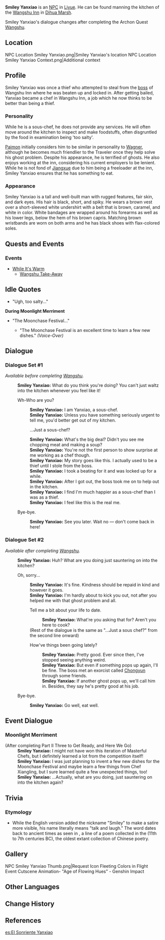 {{Meta
<!-- REMOVE THIS TEMPLATE AFTER ADDING MISSING INFO -->
|missing_NPC_profile  = yes
}}
{{Character Infobox
|type             = NPC
|image            = NPC Smiley Yanxiao.png
|name             = Smiley Yanxiao
|affiliation      = Wangshu Inn
|affiliation2     = Liyue Qixing Employees
|affiliation3     = Thief
|affiliationNote3 = Formerly
|region           = Liyue
|title            = Chef
|voiceKR          = [https://namu.wiki/w/김지율 Kim Ji-yul (김지율)]<ref>YouTube: [https://youtu.be/wvgX9KVcgHU?t=5 KR VA Self Announcement]</ref>
}}
'''Smiley Yanxiao''' {{Lang|zh=言笑|zh_rm=Yánxiào|zh_lit=Talk and Laugh}} is an [[NPC]] in [[Liyue]]. He can be found manning the kitchen of the [[Wangshu Inn]] in [[Dihua Marsh]].

Smiley Yanxiao's dialogue changes after completing the Archon Quest [[Wangshu]].

==Location==
<gallery hideaddbutton="true" captionalign="center">
NPC Location Smiley Yanxiao.png|Smiley Yanxiao's location
NPC Location Smiley Yanxiao Context.png|Additional context
</gallery>

==Profile==
Smiley Yanxiao was once a thief who attempted to steal from the [[Verr Goldet|boss]] of Wangshu Inn where he was beaten up and locked in. After getting bailed, Yanxiao became a chef in Wangshu Inn, a job which he now thinks to be better than being a thief.

===Personality===
<!-- detailed story/lore information goes here -->
While he is a sous-chef, he does not provide any services. He will often move around the kitchen to inspect and make foodstuffs, often disgruntled by the food in examination being 'too salty'.

[[Paimon]] initially considers him to be similar in personality to [[Wagner]], although he becomes much friendlier to the Traveler once they help solve his ghost problem. Despite his appearance, he is terrified of ghosts. He also enjoys working at the inn, considering his current employers to be lenient. While he is not fond of [[Jiangxue]] due to him being a freeloader at the inn, Smiley Yanxiao ensures that he has something to eat.

===Appearance===
Smiley Yanxiao is a tall and well-built man with rugged features, fair skin, and dark eyes. His hair is black, short, and spiky. He wears a brown vest over a short-sleeved white undershirt with a belt that is brown, caramel, and white in color. White bandages are wrapped around his forearms as well as his lower legs, below the hem of his brown capris. Matching brown wristbands are worn on both arms and he has black shoes with flax-colored soles.

==Quests and Events==
{{Quest Appearances}}

===Events===
* [[While It's Warm]]
** [[While It's Warm/Wangshu Take-Away|Wangshu Take-Away]]

==Idle Quotes==
* {{A|VO Smiley Yanxiao 01.ogg}} "Ugh, too salty..."

'''During Moonlight Merriment'''
* "The Moonchase Festival..."
** {{A|VO Smiley Yanxiao 01 (Moonlight Merriment).ogg}} "The Moonchase Festival is an excellent time to learn a few new dishes." ''(Voice-Over)''

==Dialogue==
===Dialogue Set #1===
''Available before completing [[Wangshu]].''
{{Dialogue start}}
:'''Smiley Yanxiao:''' What do you think you're doing? You can't just waltz into the kitchen whenever you feel like it!
:{{DIcon}} Wh-Who are you?
::'''Smiley Yanxiao:''' I am Yanxiao, a sous-chef.
::'''Smiley Yanxiao:''' Unless you have something seriously urgent to tell me, you'd better get out of my kitchen.
::{{DIcon}} ...Just a sous-chef?
::'''Smiley Yanxiao:''' What's the big deal? Didn't you see me chopping meat and making a soup?
::'''Smiley Yanxiao:''' You're not the first person to show surprise at me working as a chef though.
::'''Smiley Yanxiao:''' My story goes like this. I actually used to be a thief until I stole from the boss.
::'''Smiley Yanxiao:''' I took a beating for it and was locked up for a while.
::'''Smiley Yanxiao:''' After I got out, the boss took me on to help out in the kitchen.
::'''Smiley Yanxiao:''' I find I'm much happier as a sous-chef than I was as a thief.
::'''Smiley Yanxiao:''' I feel like this is the real me.
:{{DIcon}} Bye-bye.
::'''Smiley Yanxiao:''' See you later. Wait no &mdash; don't come back in here!

===Dialogue Set #2===
''Available after completing [[Wangshu]].''
:'''Smiley Yanxiao:''' Huh? What are you doing just sauntering on into the kitchen?
:{{DIcon}} Oh, sorry...
::'''Smiley Yanxiao:''' It's fine. Kindness should be repaid in kind and however it goes.
::'''Smiley Yanxiao:''' I'm hardly about to kick you out, not after you helped me with that ghost problem and all.
::{{DIcon}} Tell me a bit about your life to date.
:::'''Smiley Yanxiao:''' What're you asking that for? Aren't you here to cook?
::;(Rest of the dialogue is the same as "...Just a sous chef?" from the second line onward)
::{{DIcon}} How've things been going lately?
:::'''Smiley Yanxiao:''' Pretty good. Ever since then, I've stopped seeing anything weird.
:::'''Smiley Yanxiao:''' But even if something pops up again, I'll be fine. The boss met an exorcist called [[Chongyun]] through some friends.
:::'''Smiley Yanxiao:''' If another ghost pops up, we'll call him in. Besides, they say he's pretty good at his job.
:{{DIcon}} Bye-bye.
::'''Smiley Yanxiao:''' Go well, eat well.
{{Dialogue end}}

==Event Dialogue==
===Moonlight Merriment===
{{Dialogue start}}
;(After completing Part II{{colon}} Three to Get Ready, and Here We Go)
:'''Smiley Yanxiao:''' I might not have won this iteration of Masterful Chefs, but I definitely learned a lot from the competition itself!
:'''Smiley Yanxiao:''' I was just planning to invent a few new dishes for the Moonchase Festival and maybe learn a few things from Chef Xiangling, but I sure learned quite a few unexpected things, too!
:'''Smiley Yanxiao:''' ...Actually, what are you doing, just sauntering on into the kitchen again?
{{Dialogue end}}

==Trivia==
===Etymology===
*While the English version added the nickname "Smiley" to make a satire more visible, his name {{Lang|Yanxiao|zh=言笑|zh_rm=Yánxiào}} literally means "talk and laugh." The word dates back to ancient times as seen in {{Lang|"[we] chatted and laughed harmoniously"|zh={{wt|言笑晏晏}}|zh_rm=yán xiào yàn yàn}}, a line of a poem collected in the ''{{w|Classic of Poetry}}'' (11th to 7th centuries BC), the oldest extant collection of Chinese poetry.

==Gallery==
<gallery hideaddbutton="true" captionalign="center">
NPC Smiley Yanxiao Thumb.png|Request Icon
Fleeting Colors in Flight Event Cutscene Animation- "Age of Flowing Hues" - Genshin Impact
</gallery>

==Other Languages==
{{Other Languages
|default_hidden = 1
|en      = Smiley Yanxiao
|zhs     = 言笑
|zhs_rm  = Yánxiào
|zht     = 言笑
|zht_rm  = Yánxiào
|ja      = {{Rubi|言|げん|笑|しょう}}
|ja_rm   = Genshou
|ko      = {{tt|언소|言笑}}
|ko_rm   = Eonso
|es      = El Sonriente Yanxiao
|fr      = Yanxiao
|ru      = Улыбчивый Янь Сяо
|th      = Yanxiao
|vi      = Yanxiao
|de      = Lächelnder Yanxiao
|id      = Yanxiao
|pt      = Yanxiao Sorridente
}}

==Change History==
{{Change History|1.0}}

==References==
{{Reflist}}

[[es:El Sonriente Yanxiao]]